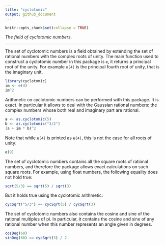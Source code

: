 ```yaml
---
title: "cyclotomic"
output: github_document
---
```


```r
knitr::opts_chunk$set(collapse = TRUE)
```

*The field of cyclotomic numbers.* 

___

The set of cyclotomic numbers is a field obtained by extending the set of 
rational numbers with the complex roots of unity. The main function used to 
construct a cyclotomic number in this package is `e`, it returns a principal 
root of the unity. For example `e(4)` is the principal fourth root of unity, 
that is the imaginary unit.

```r
library(cyclotomic)
im <- e(4)
im^2
```

Arithmetic on cyclotomic numbers can be performed with this package. 
It is exact. In particular it allows to deal with the Gaussian rational numbers: 
the complex numbers whose both real and imaginary part are rational.

```r
a <- as.cyclotomic(5)
b <- as.cyclotomic("3/2")
(a + im * b)^2
```

Note that while `e(4)` is printed as `e(4)`, this is not the case for all 
roots of unity:

```r
e(9)
```

The set of cyclotomic numbers contains all the square roots of rational numbers, 
and therefore the package allows exact calculations on such square roots. For 
example, using float numbers, the following equality does not hold true:

```r
sqrt(5/3) == sqrt(5) / sqrt(3)
```

But it holds true using the cyclotomic arithmetic:

```r
cycSqrt("5/3") == cycSqrt(5) / cycSqrt(3)
```

The set of cyclotomic numbers also contains the cosine and sine of the rational 
multiples of pi. In particular, it contains the cosine and sine of any rational 
number when this number represents an angle given in degrees.

```r
cosDeg(60)
sinDeg(60) == cycSqrt(3) / 2
```

